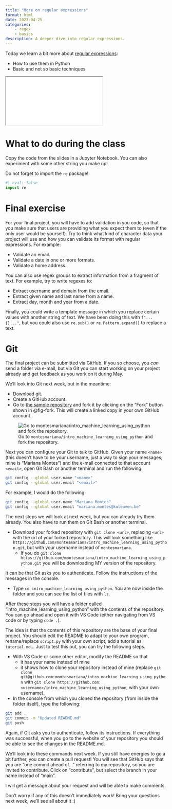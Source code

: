 ```yaml
---
title: "More on regular expressions"
format: html
date: 2023-04-25
categories:
    - regex
    - basics
description: A deeper dive into regular expressions.
---
```


Today we learn a bit more about [regular expressions](../slides/regex.qmd){target="_blank"}:

- How to use them in Python
- Basic and not so basic techniques

<div>
```{=html}
<iframe class="slide-deck" src="../slides/regex.html"></iframe>
```
</div>

# What to do during the class

Copy the code from the slides in a Jupyter Notebook. You can also experiment with some other string you make up!

::: callout-important
Do not forget to import the `re` package!

```python
#| eval: false
import re
```
:::

# Final exercise

For your final project, you will have to add validation in you code, so that you make sure that users are providing what you expect them to (even if the only user would be yourself). Try to think what kind of character data your project will use and how you can validate its format with regular expressions. For example:

- Validate an email.
- Validate a date in one or more formats.
- Validate a home address.

You can also use regex groups to extract information from a fragment of text. For example, try to write regexes to:

- Extract username and domain from the email.
- Extract given name and last name from a name.
- Extract day, month and year from a date.

Finally, you could write a template message in which you replace certain values with another string of text. We have been doing this with `f"...{}..."`, but you could also use `re.sub()` or `re.Pattern.expand()` to replace a text.

# Git

The final project can be submitted via GitHub. If you so choose, you _can_ send a folder via e-mail, but via Git you can start working on your project already and get feedback as you work on it during May.

We'll look into Git next week, but in the meantime:

- Download git.
- Create a GitHub account.
- Go to [the sample repository](https://github.com/montesmariana/intro_machine_learning_using_python) and fork it by clicking on the "Fork" button shown in @fig-fork. This will create a linked copy in your own GitHub account.

![Go to `montesmariana/intro_machine_learning_using_python` and fork the repository.](_resources/fork.png){#fig-fork fig-alt="Screenshot of a GitHub repository highlighting the button to fork a repository."}

Next you can configure your Git to talk to GitHub. Given your name `<name>` (this doesn't have to be your username, just a way to sign your messages; mine is "Mariana Montes") and the e-mail connected to that account `<email>`, open Git Bash or another terminal and run the following:

```sh
git config --global user.name "<name>"
git config --global user.email "<email>"
```

For example, I would do the following:

```sh
git config --global user.name "Mariana Montes"
git config --global user.email "mariana.montes@kuleuven.be"
```

The next steps we will look at next week, but you can already try them already. You also have to run them on Git Bash or another terminal.

- Download your forked repository with `git clone <url>`, replacing `<url>` with the url of your forked repository. This will look something like `https://github.com/montesmariana/intro_machine_learning_using_python.git`, but with your username instead of `montesmariana`.
    + If you do `git clone https://github.com/montesmariana/intro_machine_learning_using_python.git` you will be downloading MY version of the repository.

It can be that Git asks you to authenticate. Follow the instructions of the messages in the console.

- Type `cd intro_machine_learning_using_python`. You are now inside the folder and you can see the list of files with `ls`.

After these steps you will have a folder called "intro_machine_learning_using_python" with the contents of the repository. You can go ahead and open it with VS Code (either navigating from VS code or by typing `code .`).

The idea is that the contents of this repository are the base of your final project. You should edit the README to adapt to your own program, rename/replace `script.py` with your own script, add a tutorial as `tutorial.md`...
Just to test this out, you can try the following steps.

- With VS Code or some other editor, modify the README so that
    + it has your name instead of mine
    + it shows how to clone your repository instead of mine (replace `git clone git@github.com:montesmariana/intro_machine_learning_using_python` with `git clone https://github.com:<username>/intro_machine_learning_using_python`, with your own username).
- In the console from which you cloned the repository (from inside the folder itself), type the following:

```sh
git add .
git commit -m "Updated README.md"
git push
```

Again, if Git asks you to authenticate, follow its instructions.
If everything was successful, when you go to the website of your repository you should be able to see the changes in the README.md.

We'll look into these commands next week.
If you still have energies to go a bit further, you can create a pull request! You will see that GitHub says that you are "one commit ahead of..." referring to my repository, so you are invited to contribute. Click on "contribute", but select the branch in your name instead of "main".

I will get a message about your request and will be able to make comments.

Don't worry if any of this doesn't immediately work! Bring your questions next week, we'll see all about it :)
